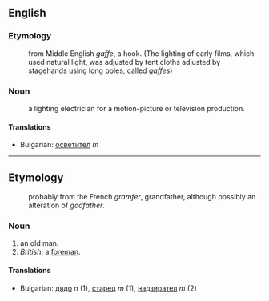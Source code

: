 ==English==

===Etymology===

:from Middle English ''gaffe'', a hook. (The lighting of early films, which used natural light, was adjusted by tent cloths adjusted by stagehands using long poles, called ''gaffes'')

===Noun===
:a lighting electrician for a motion-picture or television production. 

====Translations====

*Bulgarian: [[осветител]] ''m''

----

==Etymology==
:probably from the French ''gramfer'', grandfather, although possibly an alteration of ''godfather''.

===Noun===
#an old man.
#''British'': a [[foreman]].

====Translations====

*Bulgarian: [[дядо]] ''n'' (1), [[старец]] ''m'' (1), [[надзирател]] ''m'' (2)